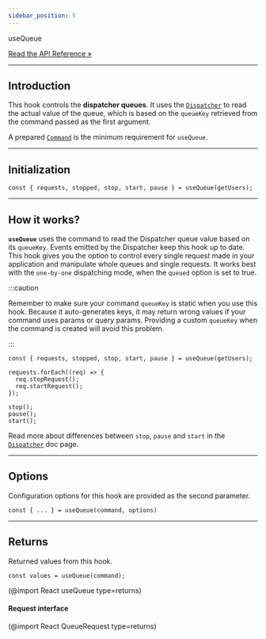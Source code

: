 ```yaml
---
sidebar_position: 5
---
```


<div class="api-link">
  <div class="api-link-title">useQueue</div>
  <div class="api-link-sub-title">

[Read the API Reference »](/api/React/Hook/useQueue.mdx)

  </div>
</div>

---

## Introduction

This hook controls the **dispatcher queues**. It uses the [`Dispatcher`](/documentation/02-Core/Dispatcher.mdx) to read
the actual value of the queue, which is based on the `queueKey` retrieved from the command passed as the first argument.

A prepared [`Command`](/documentation/02-Core/Command.mdx) is the minimum requirement for `useQueue`.

---

## Initialization

```tsx
const { requests, stopped, stop, start, pause } = useQueue(getUsers);
```

---

## How it works?

**`useQueue`** uses the command to read the Dispatcher queue value based on its `queueKey`. Events emitted by the
Dispatcher keep this hook up to date. This hook gives you the option to control every single request made in your
application and manipulate whole queues and single requests. It works best with the `one-by-one` dispatching mode, when
the `queued` option is set to true.

:::caution

Remember to make sure your command `queueKey` is static when you use this hook. Because it auto-generates keys, it may
return wrong values if your command uses params or query params. Providing a custom `queueKey` when the command is
created will avoid this problem.

:::

```tsx
const { requests, stopped, stop, start, pause } = useQueue(getUsers);

requests.forEach((req) => {
  req.stopRequest();
  req.startRequest();
});

stop();
pause();
start();
```

Read more about differences between `stop`, `pause` and `start` in the
[`Dispatcher`](/documentation/02-Core/Dispatcher.mdx) doc page.

---

## Options

Configuration options for this hook are provided as the second parameter.

```tsx
const { ... } = useQueue(command, options)
```

<!-- (@import React UseQueueOptionsType type=returns) -->

---

## Returns

Returned values from this hook.

```tsx
const values = useQueue(command);
```

(@import React useQueue type=returns)

#### Request interface

(@import React QueueRequest type=returns)
